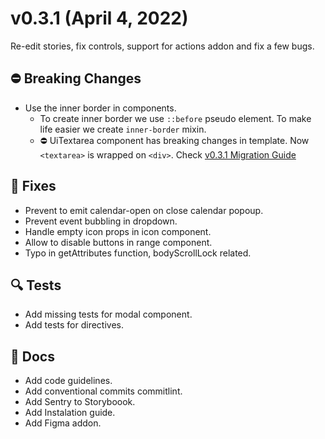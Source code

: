 
<Meta title="Releases/v0.3.x/v0.3.1/Changelog" />

# v0.3.1 (April 4, 2022)
Re-edit stories, fix controls, support for actions addon and fix a few bugs.

## ⛔️ Breaking Changes
- Use the inner border in components.
  - To create inner border we use `::before` pseudo element. To make life easier we create `inner-border` mixin.
  - ⛔️ UiTextarea component has breaking changes in template. Now `<textarea>` is wrapped on `<div>`. Check [v0.3.1 Migration Guide](/docs/releases-v0-3-x-v0-3-1-migration-guide--page)

## 🐛 Fixes
- Prevent to emit calendar-open on close calendar popoup.
- Prevent event bubbling in dropdown.
- Handle empty icon props in icon component.
- Allow to disable buttons in range component.
- Typo in getAttributes function, bodyScrollLock related.

## 🔍 Tests
- Add missing tests for modal component.
- Add tests for directives.

## 📄 Docs
- Add code guidelines.
- Add conventional commits commitlint.
- Add Sentry to Storyboook.
- Add Instalation guide.
- Add Figma addon.
